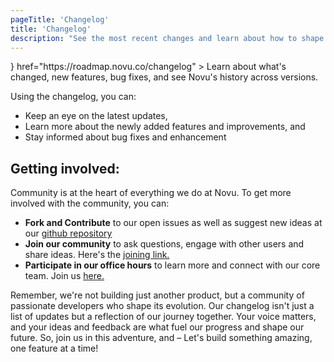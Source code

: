 ```yaml
---
pageTitle: 'Changelog'
title: 'Changelog'
description: "See the most recent changes and learn about how to shape Novu's future"
---
```



<Cards>
  <Card
    title="Novu's Changelog"
    icon={<MapIcon className="w-4 h-4" />}
    href="https://roadmap.novu.co/changelog"
  >
    Learn about what's changed, new features, bug fixes, and see Novu's history across versions.
  </Card>
</Cards>

Using the changelog, you can:

- Keep an eye on the latest updates,
- Learn more about the newly added features and improvements, and
- Stay informed about bug fixes and enhancement

## Getting involved:

Community is at the heart of everything we do at Novu. To get more involved with the community, you can:

- **Fork and Contribute** to our open issues as well as suggest new ideas at our [github repository](https://github.com/novuhq/novu)
- **Join our community** to ask questions, engage with other users and share ideas. Here's the [joining link.](https://discord.gg/novu?ref=docs-join-our-community)
- **Participate in our office hours** to learn more and connect with our core team. Join us [here.](https://www.youtube.com/@novuhq/streams)

<Callout type="info">
  Remember, we're not building just another product, but a community of passionate developers who
  shape its evolution. Our changelog isn't just a list of updates but a reflection of our journey
  together. Your voice matters, and your ideas and feedback are what fuel our progress and shape our
  future. So, join us in this adventure, and – Let's build something amazing, one feature at a time!
</Callout>
